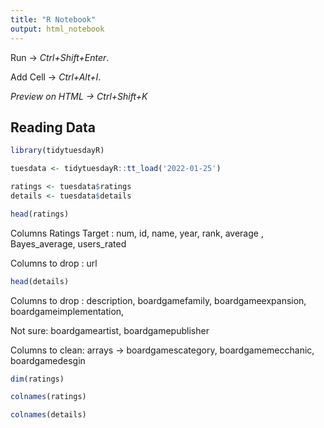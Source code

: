 ```yaml
---
title: "R Notebook"
output: html_notebook
---
```


Run -\> *Ctrl+Shift+Enter*.

Add Cell -\> *Ctrl+Alt+I*.

*Preview on HTML -\> Ctrl+Shift+K*

## Reading Data

```r
library(tidytuesdayR)

tuesdata <- tidytuesdayR::tt_load('2022-01-25')

ratings <- tuesdata$ratings
details <- tuesdata$details

```

```r
head(ratings)

```

Columns Ratings Target : num, id, name, year, rank, average , Bayes_average, users_rated

Columns to drop : url

```r
head(details) 
```

Columns to drop : description, boardgamefamily, boardgameexpansion, boardgameimplementation,

Not sure: boardgameartist, boardgamepublisher

Columns to clean: arrays -\> boardgamescategory, boardgamemecchanic, boardgamedesgin

```r
dim(ratings)


```

```r
colnames(ratings)

```

```r
colnames(details)

```


